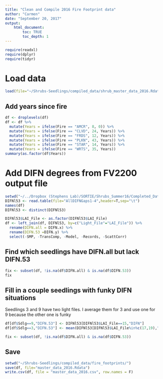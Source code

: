 ```yaml
---
title: "Clean and Compile 2016 Fire Footprint data"
author: "Carmen"
date: "September 20, 2017"
output: 
    html_document:
        toc: TRUE
        toc_depth: 1
---
```


```r
require(readxl)
require(dplyr)
require(tidyr)
```

# Load data
```r
load(file="~/Shrubs-Seedlings/compiled_data/shrub_master_data_2016.Rdata")
```

## Add years since fire
```r
df <- droplevels(df)
df <- df %>% 
  mutate(Years = ifelse(Fire == "AMCR", 8, 0)) %>% 
  mutate(Years = ifelse(Fire == "CLVD", 24, Years)) %>% 
  mutate(Years = ifelse(Fire == "FRDS", 12, Years)) %>% 
  mutate(Years = ifelse(Fire == "PLKN", 43, Years)) %>% 
  mutate(Years = ifelse(Fire == "STAR", 14, Years)) %>% 
  mutate(Years = ifelse(Fire == "WRTS", 35, Years))
summary(as.factor(df$Years))
```

# Add DIFN degrees from FV2200 output file
```r
setwd("~/../Dropbox (Stephens Lab)/SORTIE/Shrubs_Summer16/Completed_Data_and_Photos/LAI-2000_data/")
DIFNl53 <- read.table(file="AllDIFNGaps1-4",header=T,sep="\t")
names(df)
DIFNl53 <- distinct(DIFNl53)

DIFNl53$LAI_File <- as.factor(DIFNl53$LAI_File)
df <- left_join(df, DIFNl53, by=c("Light_File"="LAI_File")) %>%
  rename(DIFN.all = DIFN.x) %>%
  rename(DIFN.53 =DIFN.y) %>%
  select(-SMP, -TransComp, -Model, -Records, -ScattCorr)
```

## Find which seedlings have DIFN.all but lack DIFN.53
```r
fix <- subset(df, !is.na(df$DIFN.all) & is.na(df$DIFN.53))
fix
```

## Fill in a couple seedlings with funky DIFN situations

Seedlings 3 and 9 have two light files. I average them for 3 and use one for 9 because the other one is funky

```r
df[df$Sdlg==9,"DIFN.53"] <- DIFNl53[DIFNl53$LAI_File==15,"DIFN"]
df[df$Sdlg==3,"DIFN.53"] <- mean(DIFNl53[DIFNl53$LAI_File%in%c(17,19),"DIFN"])

fix <- subset(df, !is.na(df$DIFN.all) & is.na(df$DIFN.53))
```

## Save
```r
setwd("~/Shrubs-Seedlings/compiled_data/fire_footprints/")
save(df, file="master_data_2016.Rdata")
write.csv(df, file = "master_data_2016.csv", row.names = F)
```
